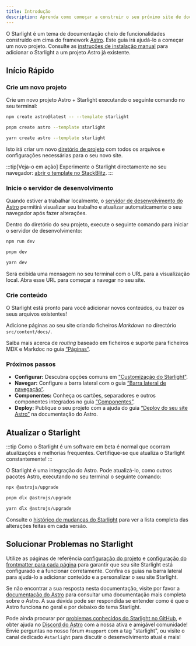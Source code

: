 ```yaml
---
title: Introdução
description: Aprenda como começar a construir o seu próximo site de documentação com Starlight pelo Astro.
---
```



O Starlight é um tema de documentação cheio de funcionalidades construído em cima do framework [Astro](https://astro.build).
Este guia irá ajudá-lo a começar um novo projeto.
Consulte as [instruções de instalação manual](/pt-pt/manual-setup/) para adicionar o Starlight a um projeto Astro já existente.

## Início Rápido

### Crie um novo projeto

Crie um novo projeto Astro + Starlight executando o seguinte comando no seu terminal:

<Tabs>
<TabItem label="npm">

```sh
npm create astro@latest -- --template starlight
```

</TabItem>
<TabItem label="pnpm">

```sh
pnpm create astro --template starlight
```

</TabItem>
<TabItem label="Yarn">

```sh
yarn create astro --template starlight
```

</TabItem>
</Tabs>

Isto irá criar um novo [diretório de projeto](/pt-pt/guides/project-structure/) com todos os arquivos e configurações necessárias para o seu novo site.

:::tip[Veja-o em ação]
Experimente o Starlight directamente no seu navegador:
[abrir o template no StackBlitz](https://stackblitz.com/github/withastro/starlight/tree/main/examples/basics).
:::

### Inicie o servidor de desenvolvimento

Quando estiver a trabalhar localmente, o [servidor de desenvolvimento do Astro](https://docs.astro.build/pt/reference/cli-reference/#astro-dev) permitirá visualizar seu trabalho e atualizar automaticamente o seu navegador após fazer alterações.

Dentro do diretório do seu projeto, execute o seguinte comando para iniciar o servidor de desenvolvimento:

<Tabs>
<TabItem label="npm">

```sh
npm run dev
```

</TabItem>
<TabItem label="pnpm">

```sh
pnpm dev
```

</TabItem>
<TabItem label="Yarn">

```sh
yarn dev
```

</TabItem>
</Tabs>

Será exibida uma mensagem no seu terminal com o URL para a visualização local.
Abra esse URL para começar a navegar no seu site.

### Crie conteúdo

O Starlight está pronto para você adicionar novos conteúdos, ou trazer os seus arquivos existentes!

Adicione páginas ao seu site criando ficheiros _Markdown_ no directório `src/content/docs/`.

Saiba mais acerca de _routing_ baseado em ficheiros e suporte para ficheiros MDX e Markdoc no guia [“Páginas”](/pt-pt/guides/pages/).

### Próximos passos

- **Configurar:** Descubra opções comuns em ["Customização do Starlight"](/pt-pt/guides/customization/).
- **Navegar:** Configure a barra lateral com o guia [“Barra lateral de navegação”](/pt-pt/guides/sidebar/).
- **Componentes:** Conheça os cartões, separadores e outros componentes integrados no guia [“Componentes”](/pt-pt/guides/components/).
- **Deploy:** Publique o seu projeto com a ajuda do guia [“Deploy do seu site Astro”](https://docs.astro.build/pt-br/guides/deploy/) na documentação do Astro.

## Atualizar o Starlight

:::tip
Como o Starlight é um software em beta é normal que ocorram atualizações e melhorias frequentes.
Certifique-se que atualiza o Starlight constantemente!
:::

O Starlight é uma integração do Astro. Pode atualizá-lo, como outros pacotes Astro, executando no seu terminal o seguinte comando:

<Tabs>
<TabItem label="npm">

```sh
npx @astrojs/upgrade
```

</TabItem>
<TabItem label="pnpm">

```sh
pnpm dlx @astrojs/upgrade
```

</TabItem>
<TabItem label="Yarn">

```sh
yarn dlx @astrojs/upgrade
```

</TabItem>
</Tabs>

Consulte o [histórico de mudanças do Starlight](https://github.com/withastro/starlight/blob/main/packages/starlight/CHANGELOG.md) para ver a lista completa das alterações feitas em cada versão.

## Solucionar Problemas no Starlight

Utilize as páginas de referência [configuração do projeto](/pt-pt/reference/configuration/) e [configuração do frontmatter para cada página](/pt-pt/reference/frontmatter/) para garantir que seu site Starlight está configurado e a funcionar corretamente.
Confira os guias na barra lateral para ajudá-lo a adicionar conteúdo e a personalizar o seu site Starlight.

Se não encontrar a sua resposta nesta documentação, visite por favor a [documentação do Astro](https://docs.astro.build/pt-br/) para consultar uma documentação mais completa sobre o Astro.
A sua dúvida pode ser respondida se entender como é que o Astro funciona no geral e por debaixo do tema Starlight.

Pode ainda procurar por [problemas conhecidos do Starlight no GitHub](https://github.com/withastro/starlight/issues), e obter ajuda no [Discord do Astro](https://astro.build/chat/) com a nossa ativa e amigável comunidade! Envie perguntas no nosso fórum `#support` com a tag "starlight", ou visite o canal dedicado `#starlight` para discutir o desenvolvimento atual e mais!
